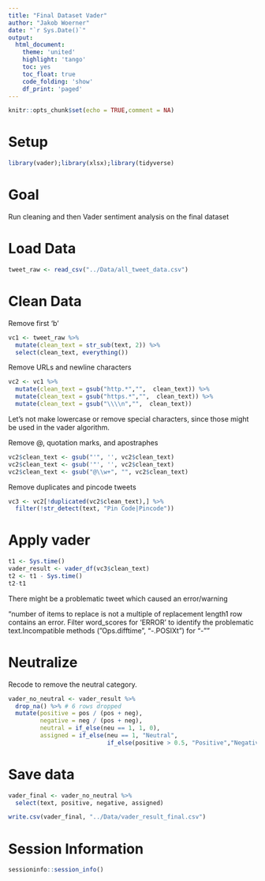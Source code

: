 ```yaml
---
title: "Final Dataset Vader"
author: "Jakob Woerner"
date: "`r Sys.Date()`"
output: 
  html_document:
    theme: 'united'
    highlight: 'tango'
    toc: yes
    toc_float: true
    code_folding: 'show'
    df_print: 'paged'
---
```


```r
knitr::opts_chunk$set(echo = TRUE,comment = NA)
```

# Setup
```r
library(vader);library(xlsx);library(tidyverse)
```

# Goal

Run cleaning and then Vader sentiment analysis on the final dataset


# Load Data

```r
tweet_raw <- read_csv("../Data/all_tweet_data.csv")
```

# Clean Data

Remove first 'b'

```r
vc1 <- tweet_raw %>% 
  mutate(clean_text = str_sub(text, 2)) %>% 
  select(clean_text, everything())
```

Remove URLs and newline characters

```r
vc2 <- vc1 %>% 
  mutate(clean_text = gsub("http.*","",  clean_text)) %>% 
  mutate(clean_text = gsub("https.*","",  clean_text)) %>% 
  mutate(clean_text = gsub("\\\\n","",  clean_text))
```

Let's not make lowercase or remove special characters, since those might be used in the vader algorithm.

Remove @, quotation marks, and apostraphes

```r
vc2$clean_text <- gsub("'", '', vc2$clean_text)
vc2$clean_text <- gsub('"', '', vc2$clean_text)
vc2$clean_text <- gsub("@\\w+", "", vc2$clean_text)
```

Remove duplicates and pincode tweets

```r
vc3 <- vc2[!duplicated(vc2$clean_text),] %>% 
  filter(!str_detect(text, "Pin Code|Pincode"))
```

# Apply vader    

```r
t1 <- Sys.time()
vader_result <- vader_df(vc3$clean_text) 
t2 <- t1 - Sys.time()
t2-t1
```

There might be a problematic tweet which caused an error/warning

"number of items to replace is not a multiple of replacement length1 row contains an error. Filter word_scores for 'ERROR' to identify the problematic text.Incompatible methods ("Ops.difftime", "-.POSIXt") for "-""

# Neutralize

Recode to remove the neutral category.

```r
vader_no_neutral <- vader_result %>% 
  drop_na() %>% # 6 rows dropped
  mutate(positive = pos / (pos + neg),
         negative = neg / (pos + neg),
         neutral = if_else(neu == 1, 1, 0),
         assigned = if_else(neu == 1, "Neutral",
                            if_else(positive > 0.5, "Positive","Negative")))
```

# Save data

```r
vader_final <- vader_no_neutral %>% 
  select(text, positive, negative, assigned)

write.csv(vader_final, "../Data/vader_result_final.csv")
```


# Session Information
```r
sessioninfo::session_info()
```


